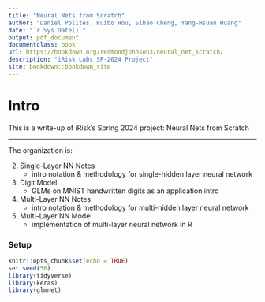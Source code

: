 ```yaml
---
title: "Neural Nets from Scratch"
author: "Daniel Polites, Ruibo Hou, Sihao Cheng, Yang-Hsuan Huang"
date: "`r Sys.Date()`"
output: pdf_document
documentclass: book
url: https://bookdown.org/redmondjohnson3/neural_net_scratch/
description: "iRisk Labs SP-2024 Project"
site: bookdown::bookdown_site
---
```


# Intro

This is a write-up of iRisk's Spring 2024 project: Neural Nets from Scratch

------------------------------------------------------------------------

The organization is:

2.  Single-Layer NN Notes
    -   intro notation & methodology for single-hidden layer neural network
3.  Digit Model
    -   GLMs on MNIST handwritten digits as an application intro
4.  Multi-Layer NN Notes
    -   intro notation & methodology for multi-hidden layer neural network
5.  Multi-Layer NN Model
    -   implementation of multi-layer neural network in R
    
### Setup

```r
knitr::opts_chunk$set(echo = TRUE)
set.seed(50)
library(tidyverse)
library(keras)
library(glmnet)
```

